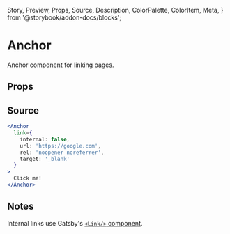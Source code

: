   Story,
  Preview,
  Props,
  Source,
  Description,
  ColorPalette,
  ColorItem,
  Meta,
} from '@storybook/addon-docs/blocks';

# Anchor

Anchor component for linking pages.

## Props

<Props of={Anchor} />

## Source

```jsx
<Anchor 
  link={
    internal: false,
    url: 'https://google.com',
    rel: 'noopener noreferrer',
    target: '_blank'
  }
>
  Click me!
</Anchor>
```

## Notes

Internal links use Gatsby's [`<Link/>` component](https://www.gatsbyjs.org/docs/gatsby-link/).